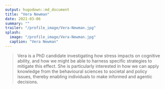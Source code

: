 ```yaml
---
output: hugodown::md_document
title: "Vera Newman"
date: 2021-03-06
summary: ""
trailer: "/profile_image/Vera-Newman.jpg"
splash:
  image: "/profile_image/Vera-Newman.jpg"
  caption: "Vera Newman"
---
```


> Vera is a PhD candidate investigating how stress impacts on cognitive ability, and how we might be able to harness specific strategies to mitigate this effect. She is particularly interested in how we can apply knowledge from the behavioural sciences to societal and policy issues, thereby enabling individuals to make informed and agentic decisions.

